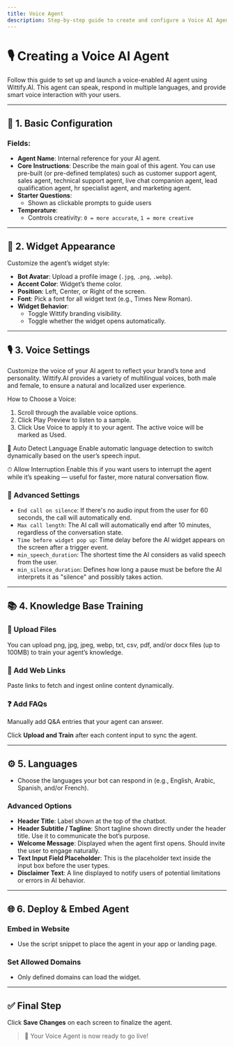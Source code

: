 ---
title: Voice Agent
description: Step-by-step guide to create and configure a Voice AI Agent on Wittify.AI
---

# 🎙️ Creating a Voice AI Agent

Follow this guide to set up and launch a voice-enabled AI agent using Wittify.AI. This agent can speak, respond in multiple languages, and provide smart voice interaction with your users.

---

## 🧩 1. Basic Configuration


### Fields:
- **Agent Name**: Internal reference for your AI agent.
- **Core Instructions**: Describe the main goal of this agent. You can use pre-built (or pre-defined templates) such as customer support agent, sales agent, technical support agent, live chat companion agent, lead qualification agent, hr specialist agent, and marketing agent.
- **Starter Questions**:
  - Shown as clickable prompts to guide users
- **Temperature**:
  - Controls creativity: `0 = more accurate`, `1 = more creative`

---

## 🎨 2. Widget Appearance


Customize the agent’s widget style:

- **Bot Avatar**: Upload a profile image (`.jpg`, `.png`, `.webp`).
- **Accent Color**: Widget’s theme color.
- **Position**: Left, Center, or Right of the screen.
- **Font**: Pick a font for all widget text (e.g., Times New Roman).
- **Widget Behavior**:
  - Toggle Wittify branding visibility.
  - Toggle whether the widget opens automatically.

---

## 🎙️ 3. Voice Settings

Customize the voice of your AI agent to reflect your brand’s tone and personality. Wittify.AI provides a variety of multilingual voices, both male and female, to ensure a natural and localized user experience.

How to Choose a Voice:

1. Scroll through the available voice options.
2. Click Play Preview to listen to a sample.
3. Click Use Voice to apply it to your agent. The active voice will be marked as Used.

🔄 Auto Detect Language
Enable automatic language detection to switch dynamically based on the user’s speech input.

⏱ Allow Interruption
Enable this if you want users to interrupt the agent while it’s speaking — useful for faster, more natural conversation flow.

### 🔧 Advanced Settings

- `End call on silence`: If there's no audio input from the user for 60 seconds, the call will automatically end.
- `Max call length`: The AI call will automatically end after 10 minutes, regardless of the conversation state.
- `Time before widget pop up`: Time delay before the AI widget appears on the screen after a trigger event.
- `min_speech_duration`: The shortest time the AI considers as valid speech from the user.
- `min_silence_duration`: Defines how long a pause must be before the AI interprets it as "silence" and possibly takes action.

---

## 📚 4. Knowledge Base Training

### 📁 Upload Files

You can upload png, jpg, jpeg, webp, txt, csv, pdf, and/or docx files (up to 100MB) to train your agent’s knowledge.

### 🔗 Add Web Links

Paste links to fetch and ingest online content dynamically.

### ❓ Add FAQs

Manually add Q&A entries that your agent can answer.

Click **Upload and Train** after each content input to sync the agent.

---

## ⚙️ 5. Languages

- Choose the languages your bot can respond in (e.g., English, Arabic, Spanish, and/or French).

### Advanced Options
- **Header Title**: Label shown at the top of the chatbot.
- **Header Subtitle / Tagline**: Short tagline shown directly under the header title. Use it to communicate the bot’s purpose.
- **Welcome Message**: Displayed when the agent first opens. Should invite the user to engage naturally.
- **Text Input Field Placeholder**: This is the placeholder text inside the input box before the user types.
- **Disclaimer Text**: A line displayed to notify users of potential limitations or errors in AI behavior.

---

## 🌐 6. Deploy & Embed Agent

### Embed in Website
- Use the script snippet to place the agent in your app or landing page.

### Set Allowed Domains
- Only defined domains can load the widget.

---

## ✅ Final Step

Click **Save Changes** on each screen to finalize the agent.

> 🎉 Your Voice Agent is now ready to go live!





